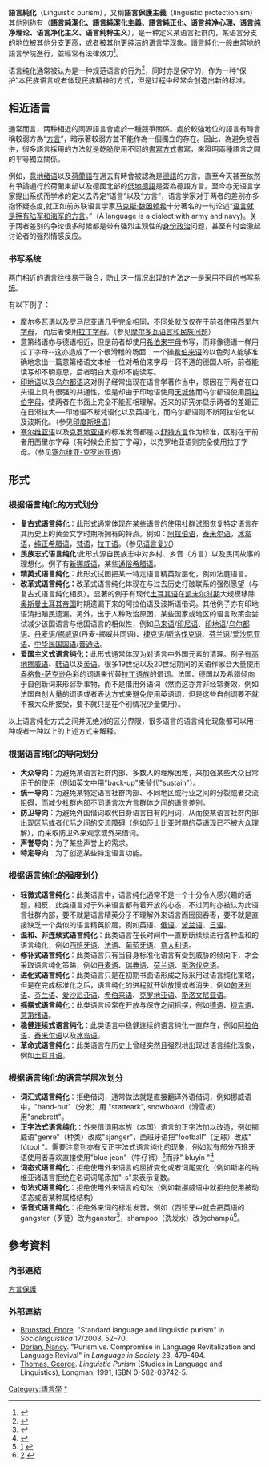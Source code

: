 '''語言純化'''（Linguistic purism），又稱'''語言保護主義'''（linguistic protectionism）其他别称有（'''語言純潔化、語言純潔化主義、語言純正化、语言纯净心理、语言纯净理论、语言净化主义、语言纯粹主义'''），是一种定义某语言社群内，某语言分支的地位被其他分支更高，或者被其他更纯洁的语言学现象。語言純化一般由當地的語言學院進行，並經常有法律效力<ref name="Thomas1991p108">{{cite book |url=http://books.google.com/books?id=G18NAQAAMAAJ |title=Linguistic purism - George Thomas - Google Books |publisher=Books.google.com |date=2010-07-23 |accessdate=2015-08-11 |archive-date=2014-09-12 |archive-url=https://web.archive.org/web/20140912002233/http://books.google.com/books?id=G18NAQAAMAAJ |dead-url=no }}</ref>。

语言纯化通常被认为是一种规范语言的行为<ref name="Janicki2006p155">{{cite book|url=http://books.google.com/books?id=lWAz__vpe88C&pg=PA155|title=Language Misconceived: Arguing for Applied Cognitive Sociolinguistics - Karol Janicki - Google Books|date=|publisher=Books.google.com|accessdate=2015-08-11|archive-date=2014-09-12|archive-url=https://web.archive.org/web/20140912002137/http://books.google.com/books?id=lWAz__vpe88C&pg=PA155|dead-url=no}}</ref>，同时亦是保守的，作为一种“保护”本民族语言或者体现民族精神的方式，但是过程中经常会创造出新的标准。

== 相近语言 ==
通常而言，两种相近的同源語言會處於一種競爭關係。處於較強地位的語言有時會稱較弱方為“[[方言|方言]]”，暗示著較弱方並不能作為一個獨立的存在。因此，為避免被吞併，很多語言採用的方法就是乾脆使用不同的[[文字|書寫方式]]書寫，來證明兩種語言之間的平等獨立關係。

例如，[[意第緒語|意地绪语]]以及[[荷蘭語|荷蘭語]]在過去有時會被認為是[[德语|德語]]的方言。直至今天甚至依然有爭論通行於荷蘭東部以及德國北部的[[低地德语|低地德語]]是否為德語方言。至今亦无语言学家提出系统而学术的定义去界定“语言”以及“方言”，语言学家对于两者的差别亦多抱怀疑态度,就正如前苏联语言学家[[马克斯·魏因赖希|马克斯·魏因赖希]]十分著名的一句论述“[[语言就是拥有陆军和海军的方言|语言就是拥有陆军和海军的方言]]。”（A language is a dialect with army and navy)。关于两者差别的争论很多时候都是带有强烈主观性的[[身份政治|身份政治]]问题，甚至有时会激起讨论者的强烈情感反应。

=== 书写系统 ===
两门相近的语言往往易于融合，防止这一情况出现的方法之一是采用不同的[[文字|书写系统]]。

有以下例子：
* [[摩爾多瓦語|摩尔多瓦语]]以及[[羅馬尼亞語|罗马尼亚语]]几乎完全相同，不同处就仅仅在于前者使用[[西里尔字母|西里尔字母]]， 而后者使用[[拉丁字母|拉丁字母]]。（参见[[摩爾多瓦語言和民族問題|摩尔多瓦语言和民族问题]]）
* 意第绪语亦与德语相近，但是前者却使用[[希伯来字母|希伯来字母]]书写，而非像德语一样用拉丁字母--这亦造成了一个很滑稽的场面：一个操[[希伯来语|希伯来语]]的以色列人能够准确地念出一篇意第绪语文本给一位对希伯来字母一窍不通的德国人听，前者能读写却不明意思，后者明白大意却不能读写。
* [[印地语|印地语]]以及[[乌尔都语|乌尔都语]]这对例子经常出现在语言学著作当中，原因在于两者在口头语上具有很强的共通性，但是却由于印地语使用[[天城文|天城体]]而乌尔都语使用[[阿拉伯字母|阿拉伯字母]]，使两者在书面上完全不能互相理解。近来的研究亦显示两者的差距正在日渐拉大──印地语不断梵语化以及英语化，而乌尔都语则不断阿拉伯化以及波斯化。（参见[[印度斯坦语|印度斯坦语]]）
* [[塞尔维亚语|塞尔维亚语]]以及[[克罗地亚语|克罗地亚语]]的标准发音都是以[[舒特方言|舒特方言]]作为标准，区别在于前者用西里尔字母（有时候会用拉丁字母），以克罗地亚语则完全使用拉丁字母。（参见[[塞尔维亚-克罗地亚语|塞尔维亚-克罗地亚语]]）

== 形式 ==

=== 根据语言纯化的方式划分 ===
* '''复古式语言纯化'''：此形式通常体现在某些语言的使用社群试图恢复特定语言在其历史上的黄金文学时期所拥有的特点。例如：[[阿拉伯语|阿拉伯语]]，[[泰米尔语|泰米尔语]]，[[冰岛语|冰岛语]]，[[纯正希腊语|纯正希腊语]]，[[梵语|梵语]]，[[拉丁语|拉丁语]]。（参见[[語言復興|语言复兴]]）
* '''民族志式语言纯化''':此形式源自民族志中对乡村、乡音（方言）以及民间故事的理想化。例子有[[新挪威語|新挪威语]]，某些[[通俗希腊语|通俗希腊语]]。
* '''精英式语言纯化：'''此形式试图把某一特定语言精英阶层化，例如法庭语言。
* '''改革式语言纯化：'''改革式语言纯化体现在与过去历史打破联系的强烈愿望（与复古式语言纯化相反）。显著的例子有现代[[土耳其语|土耳其语]]在[[凱末爾改革|凯末尔时期]]大规模移除[[奥斯曼帝国|奥斯曼土耳其帝国]]时期遗漏下来的阿拉伯语及波斯语借词。其他例子亦有印地语清扫殖民遗漏。另外，出于人种政治原因，某些国家或地区的语言政策会尝试减少该国语言与他国语言的相似性，例如[[马来语|马来语]]/[[印尼语|印尼语]]、[[印地语|印地语]]/[[乌尔都语|乌尔都语]]、[[丹麦语|丹麦语]]/[[书面挪威语|挪威语]](丹麦-挪威共同语)、[[捷克语|捷克语]]/[[斯洛伐克语|斯洛伐克语]]、[[芬兰语|芬兰语]]/[[爱沙尼亚语|爱沙尼亚语]]、[[中华民国国语|中华民国国语]]/[[普通话|普通话]]。
* '''爱国主义式语言纯化：'''此形式通常体现为对语言中外国元素的清理。例子有[[高地挪威语|高地挪威语]]、[[朝鮮語|韩语]]以及[[英语|英语]]。很多19世纪以及20世纪期间的英语作家会大量使用[[盎格魯-薩克遜語|盎格鲁-萨克逊]]色彩的词语来代替[[罗曼语族|拉丁语族]]的借词。法国、德国以及希腊倾向于自创新词来形容新事物，而不是借用外语词（然而这亦并非经常奏效，例如法国自创大量的词语或者表达方式来避免使用英语词，但是这些自创词要不就不被大众所接受，要不就只是在个别情况少量使用）。
以上语言纯化方式之间并无绝对的区分界限，很多语言的语言纯化现象都可以用一种或者一种以上的上述方式来解释。

=== 根据语言纯化的导向划分 ===
* '''大众导向'''：为避免某语言社群内部、多数人的理解困难，来加强某些大众日常用于的使用（例如英文中用"back-up"来替代"sustain"）。
* '''统一导向'''：为避免某特定语言社群内部、不同地区或行业之间的分裂或者交流阻碍，而减少社群内部不同语言次方言群体之间的语言差别。
* '''防卫导向'''：为避免外国借词取代自身语言自有的用词，从而使某语言社群内部出现区际或者代际之间的交流障碍（例如莎士比亚时期的英语现已不被大众理解），而采取防卫外来观念或外来借词。
* '''声誉导向'''：为了某些声誉上的需求。
* '''特定导向'''：为了创造某些特定语言功能。

=== 根据语言纯化的强度划分 ===
* '''轻微式语言纯化'''：此类语言中，语言纯化通常不是一个十分令人感兴趣的话题，相反，此类语言对于外来语言都有着开放的心态，不过同时亦被认为此语言社群内部，要不就是语言精英分子不理解外来语言而囫囵吞枣，要不就是直接缺乏一个类似的语言精英阶层，例如英语、[[俄语|俄语]]、[[波兰语|波兰语]]、[[日语|日语]]。
* '''温和、非连续式语言纯化'''：此类语言在长时间中一直断断续续进行各种温和的语言纯化，例如[[西班牙语|西班牙语]]、[[法语|法语]]、[[葡萄牙語|葡萄牙语]]、[[意大利语|意大利语]]。
* '''修补式语言纯化'''：此类语言只有当自身标准化语言有受到威胁的倾向下，才会采取语言纯化策略，例如[[丹麦语|丹麦语]]、[[瑞典語|瑞典语]]、[[荷蘭語|荷兰语]]、[[斯洛伐克语|斯洛伐克语]]。
* '''进化式语言纯化'''：此类语言只是在初期书面语形成之际采用过语言纯化策略，但是在完成标准化之后，语言纯化的进程就开始放慢或者消失，例如[[匈牙利语|匈牙利语]]、[[芬兰语|芬兰语]]、[[爱沙尼亚语|爱沙尼亚语]]、[[希伯来语|希伯来语]]、[[克罗地亚语|克罗地亚语]]、[[斯洛文尼亚语|斯洛文尼亚语]]。
* '''摇摆式语言纯化'''：此类语言经常在开放与保守之间摇摆，例如[[德语|德语]]、[[捷克语|捷克语]]、[[意第緒語|意第绪语]]。
* '''稳健连续式语言纯化'''：此类语言中稳健连续的语言纯化一直存在，例如[[阿拉伯语|阿拉伯语]]、[[泰米尔语|泰米尔语]]以及[[冰岛语|冰岛语]]。
* '''革命式语言纯化'''：此类语言在历史上曾经突然且强烈地出现过语言纯化现象，例如[[土耳其语|土耳其语]]。

=== 根据语言纯化的语言学层次划分 ===
* '''词汇式语言纯化'''：拒绝借词，通常做法就是直接翻译外语借词，例如挪威语中，"hand-out"（分发）用 "støtteark", snowboard（滑雪板）用"snøbrett"。
* '''正字法式语言纯化'''：外来借词用本族（本国）语言的正字法加以改造，例如挪威语"genre"（种类）改成"sjanger"，西班牙语把"football"（足球）改成" fútbol "。需要注意到亦有反正字法式语言纯化的现象，例如就有部分西班牙语使用者喜欢直接使用"blue jean"（牛仔裤）<ref>{{cite web|url=http://www.eltiempo.com/archivo/documento/MAM-475160|title=CĂ"MO CREE QUE SE ESCRIBE: BLUE JEAN O BLUYĂ?N - Archivo Digital de Noticias de Colombia y el Mundo desde 1.990|accessdate=2015-08-11|date=|publisher=eltiempo.com|archive-date=2018-10-19|archive-url=https://web.archive.org/web/20181019205609/https://www.eltiempo.com/archivo/documento/MAM-475160|dead-url=no}}</ref>而非" bluyín "<ref>{{cite web|url=http://rae.es/bluyín|title=REAL  ACADEMIA  ESPAÑOLA|accessdate=April 29, 2010|archiveurl=https://web.archive.org/web/20091129200915/http://rae.es/bluy%C3%ADn|archivedate=2009-11-29|deadurl=yes}}</ref>
* '''词态式语言纯化'''：拒绝使用外来语言的屈折变化或者词尾变化（例如斯堪的纳维亚诸语言拒绝在名词词尾添加"-s"来表示复数。
* '''句法式语言纯化'''：拒绝使用外来语言的句法（例如新挪威语中就拒绝使用被动语态或者某种属格结构）
* '''语音式语言纯化'''：拒绝外来词的标准发音，例如（西班牙中就会把英语的gangster（歹徒）改为gánster<ref>[http://rae.es/gánster] {{dead link|date=August 2015}}</ref>，shampoo（洗发水）改为champú<ref>[http://rae.es/champú] {{dead link|date=August 2015}}</ref>。

==參考資料==
{{Reflist}}

===內部連結===
[[方言保護|方言保護]]

===外部連結===
* [[Endre_Brunstad|Brunstad, Endre]]. "Standard language and linguistic purism" in ''Sociolinguistica'' 17/2003, 52–70.
* [[Nancy_Dorian|Dorian, Nancy]]. "Purism vs. Compromise in Language Revitalization and Language Revival" in ''Language in Society'' 23, 479-494.
* [[George_Thomas_(linguist)|Thomas, George]]. ''Linguistic Purism'' (Studies in Language and Linguistics), Longman, 1991, ISBN 0-582-03742-5.


[[Category:語言學|Category:語言學]]
[[Category:語言純化|*]]